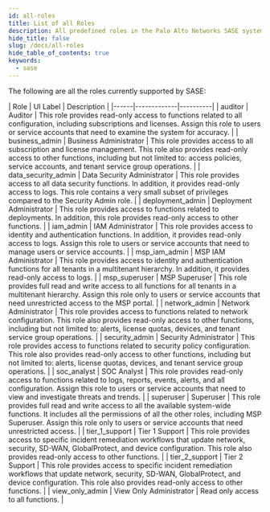 ```yaml
---
id: all-roles
title: List of all Roles
description: All predefined roles in the Palo Alto Networks SASE system.
hide_title: false
slug: /docs/all-roles
hide_table_of_contents: true
keywords:
  - sase
---
```


The following are all the roles currently supported by SASE:

[//]: # (Content below this line is generated by script. Please do not change this comment.)
| Role | UI Label | Description |
|------|-------------|----------|
| auditor | Auditor | This role provides read-only access to functions related to all configuration, including subscriptions and licenses. Assign this role to users or service accounts that need to examine the system for accuracy. |
| business_admin | Business Administrator | This role provides access to all subscription and license management. This role also provides read-only access to other functions, including but not limited to: access policies, service accounts, and tenant service group operations. |
| data_security_admin | Data Security Administrator | This role provides access to all data security functions. In addition, it provides read-only access to logs. This role contains a very small subset of privileges compared to the Security Admin role. |
| deployment_admin | Deployment Administrator | This role provides access to functions related to deployments. In addition, this role provides read-only access to other functions. |
| iam_admin | IAM Administrator | This role provides access to identity and authentication functions. In addition, it provides read-only access to logs. Assign this role to users or service accounts that need to manage users or service accounts. |
| msp_iam_admin | MSP IAM Administrator | This role provides access to identity and authentication functions for all tenants in a multitenant hierarchy. In addition, it provides read-only access to logs. |
| msp_superuser | MSP Superuser | This role provides full read and write access to all functions for all tenants in a multitenant hierarchy.  Assign this role only to users or service accounts that need unrestricted access to the MSP portal. |
| network_admin | Network Administrator | This role provides access to functions related to network configuration. This role also provides read-only access to other functions, including but not limited to: alerts, license quotas, devices, and tenant service group operations. |
| security_admin | Security Administrator | This role provides access to functions related to security policy configuration. This role also provides read-only access to other functions, including but not limited to: alerts, license quotas, devices, and tenant service group operations. |
| soc_analyst | SOC Analyst | This role provides read-only access to functions related to logs, reports, events, alerts, and all configuration. Assign this role to users or service accounts that need to view and investigate threats and trends. |
| superuser | Superuser | This role provides full read and write access to all the available system-wide functions. It includes all the permissions of all the other roles, including MSP Superuser. Assign this role only to users or service accounts that need unrestricted access. |
| tier_1_support | Tier 1 Support | This role provides access to specific incident remediation workflows that update network, security, SD-WAN, GlobalProtect, and device configuration. This role also provides read-only access to other functions. |
| tier_2_support | Tier 2 Support | This role provides access to specific incident remediation workflows that update network, security, SD-WAN, GlobalProtect, and device configuration. This role also provides read-only access to other functions. |
| view_only_admin | View Only Administrator | Read only access to all functions. |
